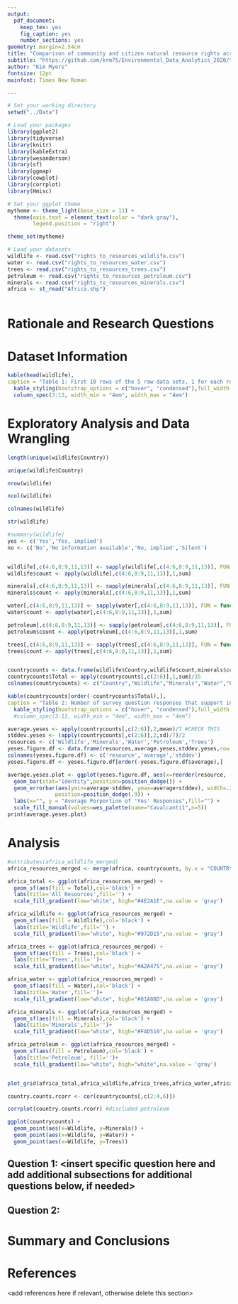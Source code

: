 ```yaml
---
output: 
  pdf_document:
    keep_tex: yes
    fig_caption: yes
    number_sections: yes
geometry: margin=2.54cm
title: "Comparison of community and citizen natural resource rights across Sub-Saharan Africa"
subtitle: "https://github.com/krm75/Environmental_Data_Analytics_2020/tree/master/ResourceRights"
author: "Kim Myers"
fontsize: 12pt
mainfont: Times New Roman

---
```


\newpage
\tableofcontents 
\newpage
\listoftables 
\newpage
\listoffigures 
\newpage

```r
# Set your working directory
setwd("../Data")

# Load your packages
library(ggplot2)
library(tidyverse)
library(knitr)
library(kableExtra)
library(wesanderson)
library(sf)
library(ggmap)
library(cowplot)
library(corrplot)
library(Hmisc)

# Set your ggplot theme
mytheme <- theme_light(base_size = 11) +
  theme(axis.text = element_text(color = "dark gray"), 
        legend.position = "right")

theme_set(mytheme)

# Load your datasets
wildlife <- read.csv("rights_to_resources_wildlife.csv")
water <- read.csv("rights_to_resources_water.csv")
trees <- read.csv("rights_to_resources_trees.csv")
petroleum <- read.csv("rights_to_resources_petroleum.csv")
minerals <- read.csv("rights_to_resources_minerals.csv")
africa <- st_read("Africa.shp")



```


# Rationale and Research Questions



\newpage

# Dataset Information
```r
kable(head(wildlife),
caption = "Table 1: First 10 rows of the 5 raw data sets, 1 for each resource.") %>%
  kable_styling(bootstrap_options = c("hover", "condensed"),full_width = F) %>%
  column_spec(3:13, width_min = "4em", width_max = "4em")
```




\newpage

# Exploratory Analysis and Data Wrangling
```r
length(unique(wildlife$Country))
```

```r
unique(wildlife$Country)
```

```r
nrow(wildlife)
```

```r
ncol(wildlife)
```

```r
colnames(wildlife)
```

```r
str(wildlife)
```


```r
#summary(wildlife)
yes <- c('Yes','Yes, implied')
no <- c('No','No information available','No, implied','Silent')


wildlife[,c(4:6,8:9,11,13)] <- sapply(wildlife[,c(4:6,8:9,11,13)], FUN = function(x) ifelse(x %in% yes, 1, 0))
wildlife$count <- apply(wildlife[,c(4:6,8:9,11,13)],1,sum)

minerals[,c(4:6,8:9,11,13)] <- sapply(minerals[,c(4:6,8:9,11,13)], FUN = function(x) ifelse(x %in% yes, 1, 0))
minerals$count <- apply(minerals[,c(4:6,8:9,11,13)],1,sum)

water[,c(4:6,8:9,11,13)] <- sapply(water[,c(4:6,8:9,11,13)], FUN = function(x) ifelse(x %in% yes, 1, 0))
water$count <- apply(water[,c(4:6,8:9,11,13)],1,sum)

petroleum[,c(4:6,8:9,11,13)] <- sapply(petroleum[,c(4:6,8:9,11,13)], FUN = function(x) ifelse(x %in% yes, 1, 0))
petroleum$count <- apply(petroleum[,c(4:6,8:9,11,13)],1,sum)

trees[,c(4:6,8:9,11,13)] <- sapply(trees[,c(4:6,8:9,11,13)], FUN = function(x) ifelse(x %in% yes, 1, 0))
trees$count <- apply(trees[,c(4:6,8:9,11,13)],1,sum)


countrycounts <- data.frame(wildlife$Country,wildlife$count,minerals$count,water$count,petroleum$count,trees$count)
countrycounts$Total <- apply(countrycounts[,c(2:6)],1,sum)/35
colnames(countrycounts) <- c("Country","Wildlife","Minerals","Water","Petroleum","Trees","Total")

kable(countrycounts[order(-countrycounts$Total),],
caption = "Table 2: Number of survey question responses that support individual/community resource rights to some degree.", row.names = F)  %>%
  kable_styling(bootstrap_options = c("hover", "condensed"),full_width = F) #%>%
  #column_spec(3:13, width_min = "4em", width_max = "4em")

```

```r

average.yeses <- apply(countrycounts[,c(2:6)],2,mean)/7 #CHECK THIS
stddev.yeses <- (apply(countrycounts[,c(2:6)],2,sd)/7)/2
resources <- c('Wildlife','Minerals','Water','Petroleum','Trees')
yeses.figure.df <- data.frame(resources,average.yeses,stddev.yeses,row.names = NULL)
colnames(yeses.figure.df) <- c('resource','average','stddev')
yeses.figure.df <- yeses.figure.df[order(-yeses.figure.df$average),]

average.yeses.plot <- ggplot(yeses.figure.df, aes(x=reorder(resource, -average), y=average, fill=resource)) + 
  geom_bar(stat="identity",position=position_dodge()) +
  geom_errorbar(aes(ymin=average-stddev, ymax=average+stddev), width=.2,
               position=position_dodge(.9)) +
  labs(x="", y = "Average Porportion of 'Yes' Responses",fill="") +
  scale_fill_manual(values=wes_palette(name="Cavalcanti1",n=5))
print(average.yeses.plot)

```


\newpage

# Analysis
```r

#attributes(africa_wildlife_merged) 
africa_resources_merged <- merge(africa, countrycounts, by.x = "COUNTRY", by.y = "Country", all=T)

africa_total <- ggplot(africa_resources_merged) +
  geom_sf(aes(fill = Total),col='black') +
  labs(title='All Resources',fill='') +
  scale_fill_gradient(low="white", high="#4E2A1E",na.value = 'gray')

africa_wildlife <- ggplot(africa_resources_merged) +
  geom_sf(aes(fill = Wildlife),col='black') +
  labs(title='Wildlife',fill='') +
  scale_fill_gradient(low="white", high="#972D15",na.value = 'gray')

africa_trees <- ggplot(africa_resources_merged) +
  geom_sf(aes(fill = Trees),col='black') +
  labs(title='Trees',fill='')+
  scale_fill_gradient(low="white", high="#A2A475",na.value = 'gray')

africa_water <- ggplot(africa_resources_merged) +
  geom_sf(aes(fill = Water),col='black') +
  labs(title='Water',fill='')+
  scale_fill_gradient(low="white", high="#81A88D",na.value = 'gray')

africa_minerals <- ggplot(africa_resources_merged) +
  geom_sf(aes(fill = Minerals),col='black') +
  labs(title='Minerals',fill='')+
  scale_fill_gradient(low="white", high="#FAD510",na.value = 'gray')

africa_petroleum <- ggplot(africa_resources_merged) +
  geom_sf(aes(fill = Petroleum),col='black') +
  labs(title='Petroleum', fill='')+
  scale_fill_gradient(low="white", high="white",na.value = 'gray')


plot_grid(africa_total,africa_wildlife,africa_trees,africa_water,africa_minerals,africa_petroleum, nrow = 2, align = 'h', rel_heights = c(2, 2))

```

```r
country.counts.rcorr <- cor(countrycounts[,c(2:4,6)])

corrplot(country.counts.rcorr) #discluded petroleum

```

```r
ggplot(countrycounts) +
  geom_point(aes(x=Wildlife, y=Minerals)) +
  geom_point(aes(x=Wildlife, y=Water)) +
  geom_point(aes(x=Wildlife, y=Trees))
```

## Question 1: <insert specific question here and add additional subsections for additional questions below, if needed>

## Question 2: 




\newpage

# Summary and Conclusions


\newpage

# References
<add references here if relevant, otherwise delete this section> 

